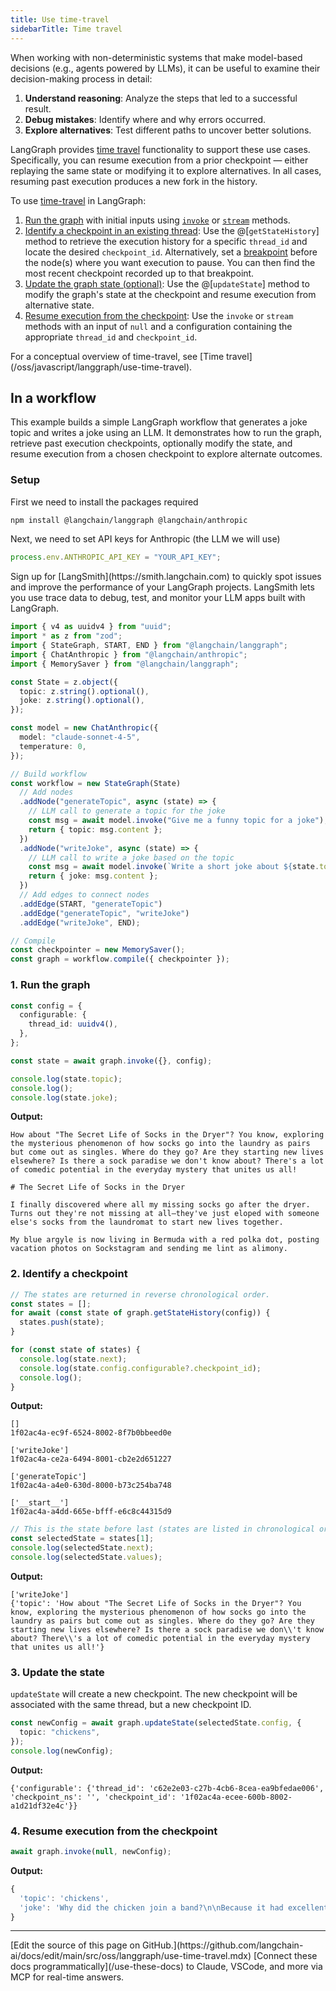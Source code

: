 ```yaml
---
title: Use time-travel
sidebarTitle: Time travel
---
```




When working with non-deterministic systems that make model-based decisions (e.g., agents powered by LLMs), it can be useful to examine their decision-making process in detail:

1. <Icon icon="lightbulb" size={16} /> **Understand reasoning**: Analyze the steps that led to a successful result.
2. <Icon icon="bug" size={16} /> **Debug mistakes**: Identify where and why errors occurred.
3. <Icon icon="magnifying-glass" size={16} /> **Explore alternatives**: Test different paths to uncover better solutions.

LangGraph provides [time travel](/oss/javascript/langgraph/use-time-travel) functionality to support these use cases. Specifically, you can resume execution from a prior checkpoint — either replaying the same state or modifying it to explore alternatives. In all cases, resuming past execution produces a new fork in the history.

To use [time-travel](/oss/javascript/langgraph/use-time-travel) in LangGraph:



1. [Run the graph](#1-run-the-graph) with initial inputs using [`invoke`](https://langchain-ai.github.io/langgraphjs/reference/classes/langgraph.CompiledStateGraph.html#invoke) or [`stream`](https://langchain-ai.github.io/langgraphjs/reference/classes/langgraph.CompiledStateGraph.html#stream) methods.
2. [Identify a checkpoint in an existing thread](#2-identify-a-checkpoint): Use the @[`getStateHistory`] method to retrieve the execution history for a specific `thread_id` and locate the desired `checkpoint_id`.
  Alternatively, set a [breakpoint](/oss/javascript/langgraph/interrupts) before the node(s) where you want execution to pause. You can then find the most recent checkpoint recorded up to that breakpoint.
3. [Update the graph state (optional)](#3-update-the-state-optional): Use the @[`updateState`] method to modify the graph's state at the checkpoint and resume execution from alternative state.
4. [Resume execution from the checkpoint](#4-resume-execution-from-the-checkpoint): Use the `invoke` or `stream` methods with an input of `null` and a configuration containing the appropriate `thread_id` and `checkpoint_id`.


<Tip>
For a conceptual overview of time-travel, see [Time travel](/oss/javascript/langgraph/use-time-travel).
</Tip>

## In a workflow

This example builds a simple LangGraph workflow that generates a joke topic and writes a joke using an LLM. It demonstrates how to run the graph, retrieve past execution checkpoints, optionally modify the state, and resume execution from a chosen checkpoint to explore alternate outcomes.

### Setup

First we need to install the packages required



```bash
npm install @langchain/langgraph @langchain/anthropic
```


Next, we need to set API keys for Anthropic (the LLM we will use)



```typescript
process.env.ANTHROPIC_API_KEY = "YOUR_API_KEY";
```


<Tip>
Sign up for [LangSmith](https://smith.langchain.com) to quickly spot issues and improve the performance of your LangGraph projects. LangSmith lets you use trace data to debug, test, and monitor your LLM apps built with LangGraph.
</Tip>



```typescript
import { v4 as uuidv4 } from "uuid";
import * as z from "zod";
import { StateGraph, START, END } from "@langchain/langgraph";
import { ChatAnthropic } from "@langchain/anthropic";
import { MemorySaver } from "@langchain/langgraph";

const State = z.object({
  topic: z.string().optional(),
  joke: z.string().optional(),
});

const model = new ChatAnthropic({
  model: "claude-sonnet-4-5",
  temperature: 0,
});

// Build workflow
const workflow = new StateGraph(State)
  // Add nodes
  .addNode("generateTopic", async (state) => {
    // LLM call to generate a topic for the joke
    const msg = await model.invoke("Give me a funny topic for a joke");
    return { topic: msg.content };
  })
  .addNode("writeJoke", async (state) => {
    // LLM call to write a joke based on the topic
    const msg = await model.invoke(`Write a short joke about ${state.topic}`);
    return { joke: msg.content };
  })
  // Add edges to connect nodes
  .addEdge(START, "generateTopic")
  .addEdge("generateTopic", "writeJoke")
  .addEdge("writeJoke", END);

// Compile
const checkpointer = new MemorySaver();
const graph = workflow.compile({ checkpointer });
```


### 1. Run the graph



```typescript
const config = {
  configurable: {
    thread_id: uuidv4(),
  },
};

const state = await graph.invoke({}, config);

console.log(state.topic);
console.log();
console.log(state.joke);
```


**Output:**

```
How about "The Secret Life of Socks in the Dryer"? You know, exploring the mysterious phenomenon of how socks go into the laundry as pairs but come out as singles. Where do they go? Are they starting new lives elsewhere? Is there a sock paradise we don't know about? There's a lot of comedic potential in the everyday mystery that unites us all!

# The Secret Life of Socks in the Dryer

I finally discovered where all my missing socks go after the dryer. Turns out they're not missing at all—they've just eloped with someone else's socks from the laundromat to start new lives together.

My blue argyle is now living in Bermuda with a red polka dot, posting vacation photos on Sockstagram and sending me lint as alimony.
```

### 2. Identify a checkpoint



```typescript
// The states are returned in reverse chronological order.
const states = [];
for await (const state of graph.getStateHistory(config)) {
  states.push(state);
}

for (const state of states) {
  console.log(state.next);
  console.log(state.config.configurable?.checkpoint_id);
  console.log();
}
```

**Output:**

```
[]
1f02ac4a-ec9f-6524-8002-8f7b0bbeed0e

['writeJoke']
1f02ac4a-ce2a-6494-8001-cb2e2d651227

['generateTopic']
1f02ac4a-a4e0-630d-8000-b73c254ba748

['__start__']
1f02ac4a-a4dd-665e-bfff-e6c8c44315d9
```




```typescript
// This is the state before last (states are listed in chronological order)
const selectedState = states[1];
console.log(selectedState.next);
console.log(selectedState.values);
```

**Output:**

```
['writeJoke']
{'topic': 'How about "The Secret Life of Socks in the Dryer"? You know, exploring the mysterious phenomenon of how socks go into the laundry as pairs but come out as singles. Where do they go? Are they starting new lives elsewhere? Is there a sock paradise we don\\'t know about? There\\'s a lot of comedic potential in the everyday mystery that unites us all!'}
```


<a id="optional"></a>
### 3. Update the state



`updateState` will create a new checkpoint. The new checkpoint will be associated with the same thread, but a new checkpoint ID.

```typescript
const newConfig = await graph.updateState(selectedState.config, {
  topic: "chickens",
});
console.log(newConfig);
```

**Output:**

```
{'configurable': {'thread_id': 'c62e2e03-c27b-4cb6-8cea-ea9bfedae006', 'checkpoint_ns': '', 'checkpoint_id': '1f02ac4a-ecee-600b-8002-a1d21df32e4c'}}
```


### 4. Resume execution from the checkpoint



```typescript
await graph.invoke(null, newConfig);
```

**Output:**

```typescript
{
  'topic': 'chickens',
  'joke': 'Why did the chicken join a band?\n\nBecause it had excellent drumsticks!'
}
```

---

<Callout icon="pen-to-square" iconType="regular">
    [Edit the source of this page on GitHub.](https://github.com/langchain-ai/docs/edit/main/src/oss/langgraph/use-time-travel.mdx)
</Callout>
<Tip icon="terminal" iconType="regular">
    [Connect these docs programmatically](/use-these-docs) to Claude, VSCode, and more via MCP for    real-time answers.
</Tip>
